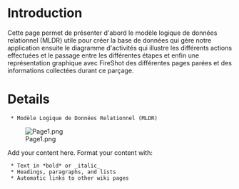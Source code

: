 = Introduction =

Cette page permet de présenter d'abord le modèle logique de données relationnel (MLDR) utile pour créer la base de données qui gère notre application ensuite le diagramme d'activités qui illustre les différents actions effectuées et le passage entre les différentes étapes et enfin une représentation graphique avec FireShot des différentes pages parées et des informations collectées durant ce parçage.


= Details =

  * Modèle Logique de Données Relationnel (MLDR)
[[Image:Page1.png]]  




Add your content here.  Format your content with:
  * Text in *bold* or _italic_
  * Headings, paragraphs, and lists
  * Automatic links to other wiki pages